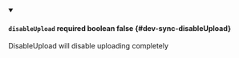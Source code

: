 
<details className="config-field" data-expandable="false" open>
<summary>

#### `disableUpload` <span class="config-field-required" data-required="false">required</span> <span class="config-field-type">boolean</span> <span class="config-field-default">false</span> <span class="config-field-enum"></span> {#dev-sync-disableUpload}

DisableUpload will disable uploading completely

</summary>



</details>
